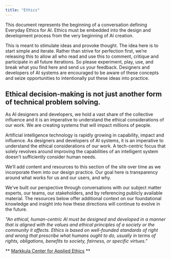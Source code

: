 ```yaml
---
title: "Ethics"
---
```



<PageDescription>

  This document represents the beginning of a conversation defining Everyday Ethics for AI. Ethics must be embedded into the design and development process from the very beginning of AI creation.

  This is meant to stimulate ideas and provoke thought. The idea here is to start simple and iterate. Rather than strive for perfection first, we’re releasing this to allow all who read and use this to comment, critique and participate in all future iterations. So please experiment, play, use, and break what you find here and send us your feedback. Designers and developers of AI systems are encouraged to be aware of these concepts and seize opportunities to intentionally put these ideas into practice.

</PageDescription>

<Row className="resource-card-group">
<Column noGutterSm={true} colSm={4} colMd={2} colMd={3} colLg={4}>
<ResourceCard
  href={'ibm.biz/everydayethics'}
  subTitle={'Everyday Ethics for AI'} />
</Column>
<Column noGutterSm={true} colSm={4} colMd={2} colMd={3} colLg={4}>
<ResourceCard
  href={'https://www.research.ibm.com/artificial-intelligence/trusted-ai/'}
  subTitle={'Trusted AI'} />
</Column>
<Column noGutterSm={true} colSm={4} colMd={2} colMd={3} colLg={4}>
<ResourceCard
  href={'https://ethicsinaction.ieee.org/'}
  subTitle={'IEEE’s Ethically Aligned Design'} />
</Column>
<Column noGutterSm={true} colSm={4} colMd={2} colMd={3} colLg={4}>
<ResourceCard
  href={'https://www.partnershiponai.org/'}
  subTitle={'The Partnership on AI'} />
</Column>
</Row>

## Ethical decision-making is not just another form of technical problem solving.

<Row>
<Column colMd={7} colLg={7}>

As AI designers and developers, we hold a vast share of the collective influence and it is an imperative to understand the ethical considerations of our work. We are creating systems that will impact millions of people.

Artificial intelligence technology is rapidly growing in capability, impact and influence. As designers and developers of AI systems, it is an imperative to understand the ethical considerations of our work. A tech-centric focus that solely revolves around improving the capabilities of an intelligent system doesn't sufficiently consider human needs.

We’ll add content and resources to this section of the site over time as we incorporate them into our design practice. Our goal here is transparency around what works for us and our users, and why.

We’ve built our perspective through conversations with our subject matter experts, our teams, our stakeholders, and by referencing publicly available material. The resources below offer additional context on our foundational knowledge and insight into how these directions will continue to evolve in the future.

</Column>

<Column colSm={4} colMd={4} offsetLg={1} colLg={3}>
<Aside className={'quote'}>

_"An ethical, human-centric AI must be designed and developed in a manner that is aligned with the values and ethical principles of a society or the community it affects. Ethics is based on well-founded standards of right and wrong that prescribe what humans ought to do, usually in terms of rights, obligations, benefits to society, fairness, or specific virtues."_

** [Markkula Center for Applied Ethics](https://www.scu.edu/ethics/ethics-resources/ethical-decision-making/what-is-ethics/) **

</Aside>
</Column>
</Row>
